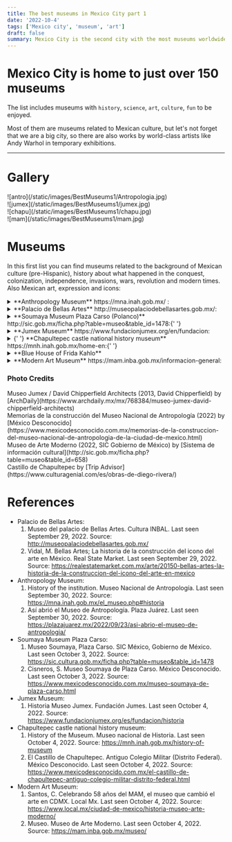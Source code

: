 ```yaml
---
title: The best museums in Mexico City part 1
date: '2022-10-4'
tags: ['Mexico city', 'museum', 'art']
draft: false
summary: Mexico City is the second city with the most museums worldwide.
---
```


# Mexico City is home to just over 150 museums

The list includes museums with `history`, `science`, `art`, `culture`, `fun` to be enjoyed.

Most of them are museums related to Mexican culture, but let's not forget that we are a big city,
so there are also works by world-class artists like Andy Warhol in temporary exhibitions.

---

# Gallery

<div className="flex flex-wrap -mx-2 overflow-hidden xl:-mx-2">
  <div className="my-1 px-2 w-full overflow-hidden xl:my-1 xl:px-2 xl:w-1/2">
    ![antro](/static/images/BestMuseums1/Antropologia.jpg)
  </div>
  <div className="my-1 px-2 w-full overflow-hidden xl:my-1 xl:px-2 xl:w-1/2">
    ![jumex](/static/images/BestMuseums1/jumex.jpg)
  </div>
  <div className="my-1 px-2 w-full overflow-hidden xl:my-1 xl:px-2 xl:w-1/2">
    ![chapu](/static/images/BestMuseums1/chapu.jpg)
  </div>
  <div className="my-1 px-2 w-full overflow-hidden xl:my-1 xl:px-2 xl:w-1/2">
    ![mam](/static/images/BestMuseums1/mam.jpg)
  </div>
</div>

# Museums

In this first list you can find museums related to the background of Mexican culture (pre-Hispanic), history about what happened in the conquest, colonization, independence, invasions, wars, revolution and modern times. Also Mexican art, expression and icons:

<details>
  <summary>**Anthropology Museum** https://mna.inah.gob.mx/ : </summary>
  <ul>
    <li type="square">
      {' '}
      Context and history. The museum opened almost half a century ago on Reforma Avenue, but this museum
      was found in different locations in the city, housing works and relics from the beginning of man
      since its inception. passing through the pre-Hispanic cultures in Mesoamerica and Aridoamerica,
      to a more contemporary Mexico. It is one of the most important museums in the world not only for
      its architecture, but also for the collection and history that it tells of the antecedents of humanity
      on this side of the world.{' '}
    </li>
    <li type="square"> You will find inside. </li>- A) Topics. - i) [Tlaloc
    Monolith](https://www.mexicodesconocido.com.mx/tlaloc-la-nostalgia-de-un-pueblo-estado-de-mexico.html).
    It is a monument that was discovered on the outskirts of Mexico City and was placed at the
    entrance of the museum. - ii) Mural of day and night by Rufino Tamayo. - iii) Engraving of the
    [Boturini codex](https://en.wikipedia.org/wiki/Codex_Boturini) behin the main entrance and in
    front of the fountain (above). The codex tells how the Aztecs arrived from Aztlan to found
    Tenochtitlan (now Mexico City). The story has to do with the shield of the Mexican flag. - iv)
    Ruin of the [Aztec calendar](https://en.wikipedia.org/wiki/Aztec_sun_stone), which is the
    reverse of ten peso coin. - v) Reproduction of Moctezuma's headdress that remains in the
    Ethnographic Museum of Vienna. - B) Permanet exhibition. The permanent exhibitions are about the
    origins of man, how they came to the continent, the history and relics of Mesoamerican cultures
    such as the Olmec, Teotihuacan, Toltec, Zapotec, Totonaca, as well as the `Aztec` and `Maya`,
    among others. You will find exhibitions about the regions with more traditions and cultures
    describing them. - C) Temporal exhibitions. the exhibitions are of a national nature, in the
    same way with relics from other parts of the country, but sometimes they are international,
    mainly from the USA and Europe.
    <li type="square"> How to arrive. </li>- A) From Chapultepec subway station. Walk like a 20
    minutes or walk and take metrobus or bus in Reforma Avenue (option below). - B) The Metrobus
    Anthropology Station. https://www.metrobus.cdmx.gob.mx/mapas-de-sistema/mapa-linea-7 - C) By bus
    from Bellas Artes (Downtown).
    https://moovitapp.com/index/es-419/transporte_p%C3%BAblico-line-REFORMA_BICENTENARIO-Ciudad_de_Mexico-822-938755-39136558-0
    <li type="square"> Cost. 85 MXN / 4.25 dls. Not online tickets.</li>
    <li type="square"> Open: Tuesday to Saturday from 10 to 17. </li>
    <li type="square"> Level of Security: ⭐️⭐️⭐️⭐️⭐️ (4.5) </li>
    <li type="square">
      {' '}
      Guided tours. There are guides outside the museum that can give you the tour in different languages,
      they charge you 500 pesos in Spanish, 700 in English or Portuguese, there are German and French
      with other external guides (the price may vary), being the extra entrance. The tours in Spanish,
      English and Portuguese are from Tuesday to Saturday from 10 to 3 or 4.{' '}
    </li>
    <li type="square"> What eat. </li>
    <li type="square"> Additional material. </li>
  </ul>
</details>

<details>
  <summary>**Palacio de Bellas Artes** http://museopalaciodebellasartes.gob.mx/:</summary>
  <ul>
    <li type="square">
      {' '}
      Context and history. The palace was built by order of former president Porfirio Díaz, who wanted
      to represent the centenary of Mexico's independence. The architect who initially dedicated himself
      to the construction was the Italian Adamo Boari who followed the currents of Art Nouveau. The plan
      of the palace is said to be based on the Aztec god of rain, Tlaloc. The building was delayed due
      to all the problems of the Mexican revolution, but it ended in 1934, opening with a series of murals
      by Diego Rivera, José Clemente Orozco, David Alfaro Siqueiros, among other artists.{' '}
    </li>
    <li type="square"> You will find inside. </li>- A) Permanet exhibition. The frescos that show
    the background and culture of Mexico, criticism of the government, science and technology, and
    where Mexican and world society is, and where we are headed. It is worth emphasizing that there
    is a dichotomy between two murals, "The Man in Control of the Universe" and "Katharsis", one
    telling us that man will dominate the machines and the other that the machines will dominate us.
    Who will be right? In the future I will launch a book that will explain this. - B) Temporal
    exhibitions. The exhibitions are mostly national, being works that are touring abroad, or
    international art exhibitions.
    <li type="square"> How to arrive. </li>- A) By trolleybus at the Bellas Artes/Santa Veracruz
    stations.https://www.ste.cdmx.gob.mx/linea-1 - B) Coming out of the subway Bellas Artes.
    https://metro.cdmx.gob.mx/storage/app/media/red/plano_red19.pdf - C) By metrobus at the Bellas
    Artes/Museo Franz Mayer stations. https://www.metrobus.cdmx.gob.mx/mapas-de-sistema/mapa-linea-4
    <li type="square">
      {' '}
      Cost. Weekends 80 MXN/4 dls. Camera permit 30 MXN/1.5 dls. Sundays is Free. International students
      the admision is free. Not online tickets.{' '}
    </li>
    <li type="square">
      {' '}
      Open: Tuesday from 10 to 18. Wednesday from 11 to 18. Thursday to Sunday from 10 to 18.{' '}
    </li>
    <li type="square"> Level of Security: ⭐️⭐️⭐️⭐️⭐️ (4) </li>
    <li type="square"> Guided tours. </li>
    <li type="square"> What eat. </li>
    <li type="square"> Additional material. . </li>
  </ul>
</details>

<details>
  <summary>
    **Soumaya Museum Plaza Carso (Polanco)**
    http://sic.gob.mx/ficha.php?table=museo&table_id=1478:{' '}
  </summary>
  <ul>
    <li type="square">
      {' '}
      Context and history. It is one of the three museums that emerged from the foundation of Carlos
      Slim, the richest man in the country, with the purpose of disseminating the art collections that
      he owns and has had access to. This museum has the particularity that its facade is irregular,
      made of aluminum hexagons, making it an excellent place to take photos. There are usually a lot
      of people, come early.{' '}
    </li>
    <li type="square">
      {' '}
      You will find inside. There are about six floors with works by Diego Rivera, Henry Matisse, sculptures
      by Augusto Rodin such as Dante Alighieri's interpretation of Hell's Gate, relics from the East,
      paintings and art from Europe, Mexican art, among others.{' '}
    </li>
    <li type="square"> How to arrive. </li>- A) From Buenavista subway station take the bus (return).
    - B) From San Cosme subway station take the bus (Lago zurich stop). https://moovitapp.com/index/es-419/transporte_p%C3%BAblico-line-COTOBUSA
    Ciudad_de_Mexico-822-938755-11593511-1 // (Return to Buenavista or San Cosme subway station, arrive
    in Miguel de Cervantes Saavedra - Antara stop) https://moovitapp.com/index/es-419/transporte_p%C3%BAblico-line-COTOBUSA-Ciudad_de_Mexico-822-938755-11593511-4
    - C) Walk from Polanco subway sattion (25 minutes). https://goo.gl/maps/eHpSjkVcGfr6mqMt6
    <li type="square"> Cost. Is free all days. Not online tickets.</li>
    <li type="square"> Open: Everyday from 10:30 to 18:30. </li>
    <li type="square"> Level of Security: ⭐️⭐️⭐️⭐️⭐️ (4.5) </li>
    <li type="square"> Guided tours. . </li>
    <li type="square"> What eat. </li>
    <li type="square"> Additional material. </li>
  </ul>
</details>

<details>
  <summary> **Jumex Museum** https://www.fundacionjumex.org/en/fundacion: </summary>
  <ul>
    <li type="square">
      {' '}
      Context and history. In a similar way to Carlos Slim, Eugenio López Alonso opens to the public
      the works to which he had access, in his juice factory located in Ecatepec, on the outskirts of
      the City, and because of the distance, he builds this enclosure in front of the Soumaya Museum
      to make it available to the public. Both museums are quite young, just 9 and 16 years old. There
      are usually a lot of people, come early.{' '}
    </li>
    <li type="square">
      {' '}
      You will find inside. All the exhibitions are temporary of abstract art, but in general they are
      very good, they have approaches that are not easy to identify. Lately, Mexican or Latin exhibitions
      have arrived, and the best thing is the view towards the Soumaya museum, for some extraordinary
      photos for Instagram.{' '}
    </li>
    <li type="square">
      {' '}
      How to arrive. The museum is in front of the soumaya, so the ways to get there are the same{' '}
    </li>
    <li type="square"> Cost. Free. Not online tickets.</li>
    <li type="square"> Open: Tuesday to Sunday from 10 to 17. Saturday open until 19.</li>
    <li type="square"> Level of Security: ⭐️⭐️⭐️⭐️⭐️ (4.5) </li>
    <li type="square">
      {' '}
      Guided tours. Send an [email](grupos@fundacionjumex.org) to check the availability and complete
      [form](https://forms.gle/Z43SeaDugNU1heGC8).{' '}
    </li>
    <li type="square"> What eat. </li>
    <li type="square"> Additional material. </li>
  </ul>
</details>

<details>
  <summary>
    {' '}
    **Chapultepec castle national history museum** https://mnh.inah.gob.mx/home-en:{' '}
  </summary>
  <ul>
    <li type="square">
      {' '}
      Context and history. To begin with, the museum is located in the Chapultepec forest, which is one
      of the largest green areas in Mexico City. The name comes from Nahuátl, which means grasshopper
      hill, that's why you will see a couple of sculptures denoting this insect. This is the only castle
      in America and it served as a fort for when the [child heroes](https://www.gob.mx/sedena/acciones-y-programas/ninos-heroes)
      died in battle when we suffered the invasion by the USA and they forced us to sell more than half
      of our territory. Similarly, when we suffered from the [French intervention](https://www.gob.mx/sedena/documentos/la-intervencion-francesa),
      Emperor Maximilian of Hapsburg together with his wife Carlota, they lived in the castle. In the
      period of Revolution and post-revolution, a couple of Presidents of Mexico lived, such as Porfirio
      Díaz and Plutarco Elías Calles. Soon you can realize that we have suffered many wars.{' '}
    </li>
    <li type="square">
      {' '}
      You will find inside. It is a very large museum, with many gardens and a beautiful view of Reforma
      Avenue, being able to see the angel of independence from here. I recommend that you go before or
      after noon because there are too many people.{' '}
    </li>
    <li type="square">
      {' '}
      How to arrive. From Chapultepec subway station, walk for approximately 15 minutes.{' '}
    </li>
    <li type="square">
      {' '}
      Cost. 85 MXN/4.25 dls. Camera permission 50 MXN/2.5 dls. If you want to use the lockers, you must
      pay an extra 10 pesos at the machines. Not online tickets.{' '}
    </li>
    <li type="square"> Open: Tuesday to Sunday from 9 to 17. </li>
    <li type="square"> Level of Security: ⭐️⭐️⭐️⭐️⭐️ (4.5) </li>
    <li type="square">
      {' '}
      Guided tours. After climbing the hill, outside the castle you will find guides who can give you
      a tour in different languages, but they are not cheap..{' '}
    </li>
    <li type="square"> What eat. </li>
    <li type="square">
      {' '}
      Additional material. Infographics in English are available throughout the museum.
    </li>
  </ul>
</details>

<details>
  <summary> **Blue House of Frida Kahlo** </summary>
  <ul>
    <li type="square">
      {' '}
      You can find the info in the section of [Frida Kahlo](/blog/diegoNFrida) and Diego Rivera.{' '}
    </li>
  </ul>
</details>

<details>
  <summary> **Modern Art Museum** https://mam.inba.gob.mx/informacion-general: </summary>
  <ul>
    <li type="square">
      {' '}
      Context and history. It is a fairly young museum, with an origin in the Palace of Fine Arts, which
      designated the National Museum of Plastic Arts (which houses modern art). Seeing this, INBAL (the
      Institute of Fine Arts of Mexico) decided to create a museum in the city for this segment of art.{' '}
    </li>
    <li type="square">
      {' '}
      You will find inside. The museum usually hosts temporary exhibitions, mostly to the art and past
      of mexico, but what is permanent is the sculpture garden that surrounds it, as well as Frida Kahlo's
      `Two Fridas` painting.{' '}
    </li>
    <li type="square"> How to arrive. </li>- A) From Chapultepec subway station, walk for approximately
    15 minutes - B) Gandhi Station of metrobus. https://www.metrobus.cdmx.gob.mx/mapas-de-sistema/mapa-linea-7
    <li type="square"> Cost. 80 MXN/4 dls. Not online tickets. Sundays is free. </li>
    <li type="square"> Open: Tuesday to Sunday from 10:15 to 17:30. </li>
    <li type="square"> Level of Security: ⭐️⭐️⭐️⭐️⭐️ (4.5) </li>
    <li type="square">
      {' '}
      Guided tours. Tuesday to Friday from 11 a.m. to 1 p.m. tours can be given in English.{' '}
    </li>
    <li type="square"> What eat. </li>
    <li type="square">
      {' '}
      Additional material. A couple of audios are available in English, as well as a couple of infographics
      and QR codes to read them.{' '}
    </li>
  </ul>
</details>

### Photo Credits

<div>
  Museo Jumex / David Chipperfield Architects (2013, David Chipperfield) by
  [ArchDaily](https://www.archdaily.mx/mx/768384/museo-jumex-david-chipperfield-architects)
</div>
<div>
  Memorias de la construcción del Museo Nacional de Antropología (2022) by [México
  Desconocido](https://www.mexicodesconocido.com.mx/memorias-de-la-construccion-del-museo-nacional-de-antropologia-de-la-ciudad-de-mexico.html)
</div>
<div>
  Museo de Arte Moderno (2022, SIC Gobierno de México) by [Sistema de información
  cultural](http://sic.gob.mx/ficha.php?table=museo&table_id=658)
</div>
<div>
  Castillo de Chapultepec by [Trip Advisor](https://www.culturagenial.com/es/obras-de-diego-rivera/)
</div>

# References

- Palacio de Bellas Artes:
  1. Museo del palacio de Bellas Artes. Cultura INBAL. Last seen September 29, 2022. Source:
     http://museopalaciodebellasartes.gob.mx/
  2. Vidal, M. Bellas Artes; La historia de la construcción del icono del arte en México. Real State Market. Last seen September 29, 2022. Source:
     https://realestatemarket.com.mx/arte/20150-bellas-artes-la-historia-de-la-construccion-del-icono-del-arte-en-mexico
- Anthropology Museum:
  1. History of the institution. Museo Nacional de Antropología. Last seen September 30, 2022. Source: https://mna.inah.gob.mx/el_museo.php#historia
  2. Así abrió el Museo de Antropología. Plaza Juárez. Last seen September 30, 2022. Source: https://plazajuarez.mx/2022/09/23/asi-abrio-el-museo-de-antropologia/
- Soumaya Museum Plaza Carso:
  1. Museo Soumaya, Plaza Carso. SIC México, Gobierno de México. Last seen October 3, 2022. Source:
     https://sic.cultura.gob.mx/ficha.php?table=museo&table_id=1478
  2. Cisneros, S. Museo Soumaya de Plaza Carso. México Desconocido. Last seen October 3, 2022. Source: https://www.mexicodesconocido.com.mx/museo-soumaya-de-plaza-carso.html
- Jumex Museum:
  1. Historia Museo Jumex. Fundación Jumes. Last seen October 4, 2022. Source: https://www.fundacionjumex.org/es/fundacion/historia
- Chapultepec castle national history museum:
  1. History of the Museum. Museo nacional de Historia. Last seen October 4, 2022. Source: https://mnh.inah.gob.mx/history-of-museum
  2. El Castillo de Chapultepec. Antiguo Colegio Militar (Distrito Federal). México Desconocido. Last seen October 4, 2022. Source: https://www.mexicodesconocido.com.mx/el-castillo-de-chapultepec-antiguo-colegio-militar-distrito-federal.html
- Modern Art Museum:
  1. Santos, C. Celebrando 58 años del MAM, el museo que cambió el arte en CDMX. Local Mx. Last seen October 4, 2022. Source: https://www.local.mx/ciudad-de-mexico/historia-museo-arte-moderno/
  2. Museo. Museo de Arte Moderno. Last seen October 4, 2022. Source: https://mam.inba.gob.mx/museo/
